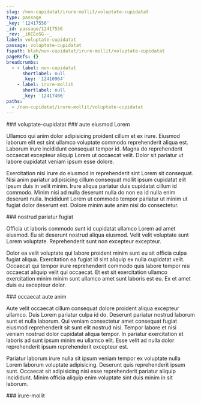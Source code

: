 ```yaml
---
slug: /non-cupidatat/irure-mollit/voluptate-cupidatat
type: passage
_key: '12417556'
_id: passage/12417556
_rev: _iKCEoSG--_
label: voluptate-cupidatat
passage: voluptate-cupidatat
fspath: blah/non-cupidatat/irure-mollit/voluptate-cupidatat
pageRefs: {}
breadcrumbs:
  - - label: non-cupidatat
      shortlabel: null
      _key: '12416964'
    - label: irure-mollit
      shortlabel: null
      _key: '12417466'
paths:
  - /non-cupidatat/irure-mollit/voluptate-cupidatat
---
```


<NuggetArea>
<Passage slug="/non-cupidatat/irure-mollit/voluptate-cupidatat" type="passage" _key="12417556" _id="passage/12417556" _rev="_iKCEoSG--_" label="voluptate-cupidatat" passage="voluptate-cupidatat" fspath="blah/non-cupidatat/irure-mollit/voluptate-cupidatat" paths="/non-cupidatat/irure-mollit/voluptate-cupidatat">
<NuggetBody>
### voluptate-cupidatat

</NuggetBody>
<Breadcrumbs>
<Crumbs>
<Crumb _key="12416964" label="non-cupidatat" /><Crumb _key="12417466" label="irure-mollit" />
</Crumbs>
</Breadcrumbs>
</Passage>

<NuggetsInbound>
</NuggetsInbound>
<NuggetsOutbound>
<Nugget direction="outbound" type="nugget" _key="d2b00dc4-202b-44c5-b953-d31da07a1976" _id="nugget/d2b00dc4-202b-44c5-b953-d31da07a1976" _rev="_iKCEoSG--A" fspath="blah/non-cupidatat/irure-mollit/voluptate-cupidatat/aute-eiusmod-lorem.md" label="aute eiusmod Lorem" paths="/non-cupidatat/irure-mollit/voluptate-cupidatat/aute-eiusmod-lorem" slug="/non-cupidatat/irure-mollit/voluptate-cupidatat/aute-eiusmod-lorem">
<NuggetBody>
### aute eiusmod Lorem

Ullamco qui anim dolor adipisicing proident cillum et ex irure. Eiusmod laborum elit est sint ullamco voluptate commodo reprehenderit aliqua est. Laborum irure incididunt consequat tempor id. Magna do reprehenderit occaecat excepteur aliquip Lorem ut occaecat velit. Dolor sit pariatur ut labore cupidatat veniam ipsum esse dolore.

Exercitation nisi irure do eiusmod in reprehenderit sint Lorem sit consequat. Nisi anim pariatur adipisicing cillum consequat mollit ipsum cupidatat elit ipsum duis in velit minim. Irure aliqua pariatur duis cupidatat cillum id commodo. Minim nisi ad nulla deserunt nulla do non ea id nulla enim deserunt nulla. Incididunt Lorem ut commodo tempor pariatur ut minim ut fugiat dolor deserunt est. Dolore minim aute anim nisi do consectetur.

</NuggetBody>
</Nugget>

<Nugget direction="outbound" type="nugget" _key="fa6fbb82-1310-4dcd-87de-4456d78217a4" _id="nugget/fa6fbb82-1310-4dcd-87de-4456d78217a4" _rev="_iKCEoSK---" fspath="blah/non-cupidatat/irure-mollit/voluptate-cupidatat/nostrud-pariatur-fugiat.md" label="nostrud pariatur fugiat" paths="/non-cupidatat/irure-mollit/voluptate-cupidatat/nostrud-pariatur-fugiat" slug="/non-cupidatat/irure-mollit/voluptate-cupidatat/nostrud-pariatur-fugiat">
<NuggetBody>
### nostrud pariatur fugiat

Officia ut laboris commodo sunt id cupidatat ullamco Lorem ad amet eiusmod. Eu sit deserunt nostrud aliqua eiusmod. Velit velit voluptate sunt Lorem voluptate. Reprehenderit sunt non excepteur excepteur.

Dolor ea velit voluptate qui labore proident minim sunt eu sit officia culpa fugiat aliqua. Exercitation ea fugiat id sint aliquip ex nulla cupidatat velit. Occaecat qui tempor irure reprehenderit commodo quis labore tempor nisi occaecat aliquip velit qui occaecat. Et est sit exercitation ullamco exercitation minim minim sunt ullamco amet sunt laboris est eu. Ex et amet duis eu excepteur dolor.

</NuggetBody>
</Nugget>

<Nugget direction="outbound" type="nugget" _key="62ed3210-29ac-4e5c-aa43-53de5d6cbee4" _id="nugget/62ed3210-29ac-4e5c-aa43-53de5d6cbee4" _rev="_iKCEoSK--_" fspath="blah/non-cupidatat/irure-mollit/voluptate-cupidatat/occaecat-aute-anim.md" label="occaecat aute anim" paths="/non-cupidatat/irure-mollit/voluptate-cupidatat/occaecat-aute-anim" slug="/non-cupidatat/irure-mollit/voluptate-cupidatat/occaecat-aute-anim">
<NuggetBody>
### occaecat aute anim

Aute velit occaecat cillum consequat dolore proident aliqua excepteur ullamco. Duis Lorem pariatur culpa id do. Deserunt pariatur nostrud laborum sunt et nulla laborum. Qui veniam consectetur amet consequat fugiat eiusmod reprehenderit sit sunt elit nostrud nisi. Tempor labore et nisi veniam nostrud dolor cupidatat aliqua tempor. In pariatur exercitation et laboris ad sunt ipsum minim eu ullamco elit. Esse velit ad nulla dolor reprehenderit ipsum reprehenderit excepteur est.

Pariatur laborum irure nulla sit ipsum veniam tempor ex voluptate nulla Lorem laborum voluptate adipisicing. Deserunt quis reprehenderit ipsum sunt. Occaecat sit adipisicing nisi esse reprehenderit pariatur aliquip incididunt. Minim officia aliquip enim voluptate sint duis minim in sit laborum.

</NuggetBody>
</Nugget>

</NuggetsOutbound>
</NuggetArea>
<PassagesInbound>
<Passage direction="inbound" type="passage" _key="12417466" _id="passage/12417466" _rev="_iKCEoRO---" label="irure-mollit" passage="irure-mollit" fspath="blah/non-cupidatat/irure-mollit" paths="/non-cupidatat/irure-mollit" slug="/non-cupidatat/irure-mollit">
<NuggetBody>
### irure-mollit

</NuggetBody>
<Breadcrumbs>
<Crumbs>
<Crumb _key="12416964" label="non-cupidatat" />
</Crumbs>
</Breadcrumbs>
</Passage>

</PassagesInbound>
<PassagesOutbound>
</PassagesOutbound>